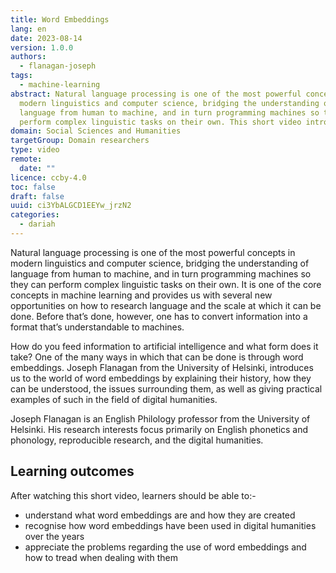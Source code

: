 ```yaml
---
title: Word Embeddings
lang: en
date: 2023-08-14
version: 1.0.0
authors:
  - flanagan-joseph
tags:
  - machine-learning
abstract: Natural language processing is one of the most powerful concepts in
  modern linguistics and computer science, bridging the understanding of
  language from human to machine, and in turn programming machines so they can
  perform complex linguistic tasks on their own. This short video introduces learners to the key concepts of word embeddings and how they can be used in digital humanities projects.
domain: Social Sciences and Humanities
targetGroup: Domain researchers
type: video
remote:
  date: ""
licence: ccby-4.0
toc: false
draft: false
uuid: ci3YbALGCD1EEYw_jrzN2
categories:
  - dariah
---
```

Natural language processing is one of the most powerful concepts in modern linguistics and computer science, bridging the understanding of language from human to machine, and in turn programming machines so they can perform complex linguistic tasks on their own. It is one of the core concepts in machine learning and provides us with several new opportunities on how to research language and the scale at which it can be done. Before that’s done, however, one has to convert information into a format that’s understandable to machines.



How do you feed information to artificial intelligence and what form does it take? One of the many ways in which that can be done is through word embeddings. Joseph Flanagan from the University of Helsinki, introduces us to the world of word embeddings by explaining their history, how they can be understood, the issues surrounding them, as well as giving practical examples of such in the field of digital humanities.

Joseph Flanagan is an English Philology professor from the University of Helsinki. His research interests focus primarily on English phonetics and phonology, reproducible research, and the digital humanities. 

## Learning outcomes
After watching this short video, learners should be able to:-

- understand what word embeddings are and how they are created
- recognise how word embeddings have been used in digital humanities over the years
- appreciate the problems regarding the use of word embeddings and how to tread when dealing with them

<VideoCard provider="uni-helsinki" id="1360e861-086b-4a38-9c7e-bc010f5f9665" title="Word Embeddings" subtitle="Click here to view" image="images/screenshot-2023-07-13-at-13.09.52.png" />
